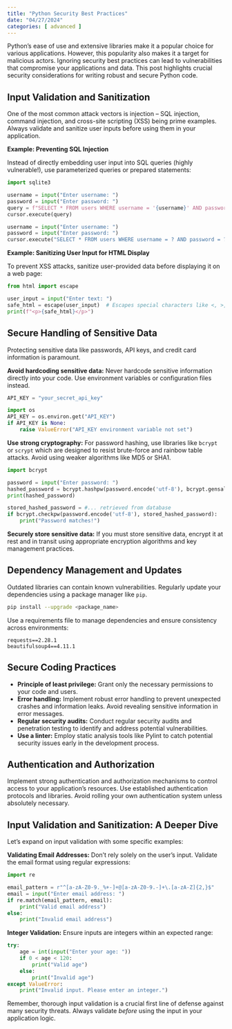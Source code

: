 ```yaml
---
title: "Python Security Best Practices"
date: "04/27/2024"
categories: [ advanced ]
---
```



Python's ease of use and extensive libraries make it a popular choice for various applications. However, this popularity also makes it a target for malicious actors.  Ignoring security best practices can lead to vulnerabilities that compromise your applications and data.  This post highlights crucial security considerations for writing robust and secure Python code.


## Input Validation and Sanitization

One of the most common attack vectors is injection – SQL injection, command injection, and cross-site scripting (XSS) being prime examples.  Always validate and sanitize user inputs before using them in your application.

**Example: Preventing SQL Injection**

Instead of directly embedding user input into SQL queries (highly vulnerable!), use parameterized queries or prepared statements:


```python
import sqlite3

username = input("Enter username: ")
password = input("Enter password: ")
query = f"SELECT * FROM users WHERE username = '{username}' AND password = '{password}'"
cursor.execute(query)

username = input("Enter username: ")
password = input("Enter password: ")
cursor.execute("SELECT * FROM users WHERE username = ? AND password = ?", (username, password))
```

**Example: Sanitizing User Input for HTML Display**

To prevent XSS attacks, sanitize user-provided data before displaying it on a web page:

```python
from html import escape

user_input = input("Enter text: ")
safe_html = escape(user_input)  # Escapes special characters like <, >, &, ", '
print(f"<p>{safe_html}</p>")
```


## Secure Handling of Sensitive Data

Protecting sensitive data like passwords, API keys, and credit card information is paramount.

**Avoid hardcoding sensitive data:** Never hardcode sensitive information directly into your code. Use environment variables or configuration files instead.

```python
API_KEY = "your_secret_api_key"

import os
API_KEY = os.environ.get("API_KEY")
if API_KEY is None:
    raise ValueError("API_KEY environment variable not set")
```

**Use strong cryptography:** For password hashing, use libraries like `bcrypt` or `scrypt` which are designed to resist brute-force and rainbow table attacks. Avoid using weaker algorithms like MD5 or SHA1.

```python
import bcrypt

password = input("Enter password: ")
hashed_password = bcrypt.hashpw(password.encode('utf-8'), bcrypt.gensalt())
print(hashed_password)

stored_hashed_password = #... retrieved from database
if bcrypt.checkpw(password.encode('utf-8'), stored_hashed_password):
    print("Password matches!")
```

**Securely store sensitive data:** If you must store sensitive data, encrypt it at rest and in transit using appropriate encryption algorithms and key management practices.


## Dependency Management and Updates

Outdated libraries can contain known vulnerabilities. Regularly update your dependencies using a package manager like `pip`.

```bash
pip install --upgrade <package_name>
```

Use a requirements file to manage dependencies and ensure consistency across environments:

```
requests==2.28.1
beautifulsoup4==4.11.1
```


## Secure Coding Practices

* **Principle of least privilege:** Grant only the necessary permissions to your code and users.
* **Error handling:** Implement robust error handling to prevent unexpected crashes and information leaks.  Avoid revealing sensitive information in error messages.
* **Regular security audits:** Conduct regular security audits and penetration testing to identify and address potential vulnerabilities.
* **Use a linter:** Employ static analysis tools like Pylint to catch potential security issues early in the development process.


## Authentication and Authorization

Implement strong authentication and authorization mechanisms to control access to your application's resources. Use established authentication protocols and libraries.  Avoid rolling your own authentication system unless absolutely necessary.


##  Input Validation and Sanitization: A Deeper Dive


Let's expand on input validation with some specific examples:


**Validating Email Addresses:**  Don't rely solely on the user's input. Validate the email format using regular expressions:

```python
import re

email_pattern = r"^[a-zA-Z0-9._%+-]+@[a-zA-Z0-9.-]+\.[a-zA-Z]{2,}$"
email = input("Enter email address: ")
if re.match(email_pattern, email):
    print("Valid email address")
else:
    print("Invalid email address")
```

**Integer Validation:** Ensure inputs are integers within an expected range:


```python
try:
    age = int(input("Enter your age: "))
    if 0 < age < 120:
        print("Valid age")
    else:
        print("Invalid age")
except ValueError:
    print("Invalid input. Please enter an integer.")

```
Remember, thorough input validation is a crucial first line of defense against many security threats.  Always validate *before* using the input in your application logic.

